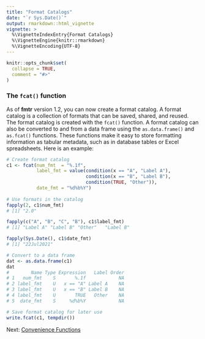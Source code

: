 ---
title: "Format Catalogs"
date: "`r Sys.Date()`"
output: rmarkdown::html_vignette
vignette: >
  %\VignetteIndexEntry{Format Catalogs}
  %\VignetteEngine{knitr::rmarkdown}
  %\VignetteEncoding{UTF-8}
---

```{r setup, include = FALSE}
knitr::opts_chunk$set(
  collapse = TRUE,
  comment = "#>"
)
```

### The `fcat()` function
As of **fmtr** version 1.2, you can now create a format catalog.  A format
catalog is a collection of formats that can be saved, shared, and reused.
The format catalog is created with the `fcat()` function.  A format catalog 
can also be converted to and from a data frame using the `as.data.frame()`
and `as.fcat()` functions.  These functions make it easy to store
formatting information as tabular metadata, such as in database tables or 
Excel spreadsheets. Here is an example:
```{r eval=FALSE, echo=TRUE}  
# Create format catalog
c1 <- fcat(num_fmt  = "%.1f",
           label_fmt = value(condition(x == "A", "Label A"),
                             condition(x == "B", "Label B"),
                             condition(TRUE, "Other")),
           date_fmt = "%d%b%Y")
 
# Use formats in the catalog
fapply(2, c1$num_fmt)
# [1] "2.0"

fapply(c("A", "B", "C", "B"), c1$label_fmt)
# [1] "Label A" "Label B" "Other"   "Label B"

fapply(Sys.Date(), c1$date_fmt)
# [1] "22Jul2021"

# Convert to a data frame
dat <- as.data.frame(c1)
dat
#        Name Type Expression   Label Order
# 1   num_fmt    S       %.1f            NA
# 2 label_fmt    U   x == "A" Label A    NA
# 3 label_fmt    U   x == "B" Label B    NA
# 4 label_fmt    U       TRUE   Other    NA
# 5  date_fmt    S     %d%b%Y            NA

# Save format catalog for later use
write.fcat(c1, tempdir())

```

Next: [Convenience Functions](fmtr-convenience.html)
